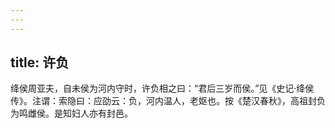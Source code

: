 ```yaml
---
---
---
```

title: 许负
---




绛侯周亚夫，自未侯为河内守时，许负相之曰：“君后三岁而侯。”见《史记·绛侯传》。注谓：索隐曰：应劭云：负，河内温人，老妪也。按《楚汉春秋》，高祖封负为鸣雌侯。是知妇人亦有封邑。